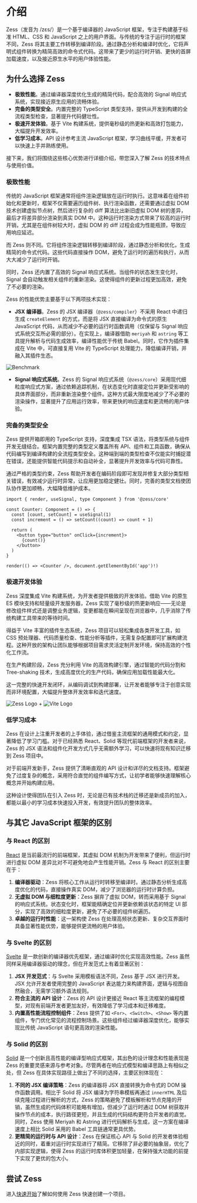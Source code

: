 # 介绍

Zess（发音为 /zɛs/）是一个基于编译器的 JavaScript 框架，专注于构建基于标准 HTML、CSS 和 JavaScript 之上的用户界面。与传统的专注于运行时的框架不同，Zess 将其主要工作转移到编译阶段。通过静态分析和编译时优化，它将声明式组件转换为精简高效的命令式代码。这带来了更少的运行时开销、更快的首屏加载速度，以及接近原生水平的用户体验性能。

## 为什么选择 Zess

- **极致性能**。通过编译器深度优化生成的精简代码，配合高效的 Signal 响应式系统，实现接近原生应用的流畅体验。
- **完备的类型安全**。内置完整的 TypeScript 类型支持，提供从开发到构建的全流程类型检查，显著提升代码健壮性。
- **极速开发体验**。基于 Vite 构建系统，提供毫秒级的热更新和高效打包能力，大幅提升开发效率。
- **低学习成本**。API 设计参考主流 JavaScript 框架，学习曲线平缓，开发者可以快速上手并熟练使用。

接下来，我们将围绕这些核心优势进行详细介绍，带您深入了解 Zess 的技术特点与使用价值。

### 极致性能

传统的 JavaScript 框架通常将组件渲染逻辑放在运行时执行。这意味着在组件初始化和更新时，框架不仅需要遍历组件树、执行渲染函数，还需要通过虚拟 DOM 技术创建虚拟节点树，然后进行复杂的 diff 算法比出新旧虚拟 DOM 树的差异，最后才将差异部分渲染到真实 DOM 中。这种运行时渲染方式带来了较高的运行时开销，尤其是在组件树较大时，虚拟 DOM 的 diff 过程会成为性能瓶颈，导致应用响应延迟。

而 Zess 则不同。它将组件渲染逻辑转移到编译阶段，通过静态分析和优化，生成精简的命令式代码。这些代码直接操作 DOM，避免了运行时的遍历和执行，从而大大减少了运行时开销。

同时，Zess 还内置了高效的 Signal 响应式系统。当组件的状态发生变化时，Signal 会自动触发相关组件的重新渲染。这使得组件的更新过程更加高效，避免了不必要的渲染。

Zess 的性能优势主要基于以下两项技术实现：

- **JSX 编译器**。Zess 的 JSX 编译器（`@zess/compiler`）不采用 React 中递归生成 `createElement` 的方式，而是将 JSX 直接编译为命令式的原生 JavaScript 代码，从而减少不必要的运行时函数调用（仅保留与 Signal 响应式系统交互所必需的部分）。在实现上，编译器借助 `meriyah` 和 `astring` 等工具提升解析与代码生成效率，编译性能优于传统 Babel。同时，它作为插件集成在 Vite 中，可直接复用 Vite 的 TypeScript 处理能力，降低编译开销，并融入其插件生态。

<img
  src="https://pic1.imgdb.cn/item/68d807e4c5157e1a883d2f8b.png"
  alt="Benchmark"
/>

- **Signal 响应式系统**。Zess 的 Signal 响应式系统（`@zess/core`）采用现代细粒度响应式方案，通过依赖追踪机制，在状态变化时直接定位并更新受影响的具体界面部分，而非重新渲染整个组件。这种方式最大限度地减少了不必要的渲染操作，显著提升了应用运行效率，带来更快的响应速度和更流畅的用户体验。

### 完备的类型安全

Zess 提供开箱即用的 TypeScript 支持，深度集成 TSX 语法，将类型系统与组件开发无缝结合。框架内置完整的类型定义覆盖所有 API、组件和工具函数，确保从代码编写到编译构建的全流程类型安全。这种端到端的类型检查不仅能实时捕捉潜在错误，还能提供智能代码提示和自动补全，显著提升开发效率与代码可靠性。

通过严格的类型约束，Zess 帮助开发者在编码阶段即可发现并修复大部分类型相关错误，有效减少运行时异常，让应用更加稳定健壮。同时，完善的类型文档使团队协作更加顺畅，大幅降低维护成本。

```tsx title="Counter.tsx"
import { render, useSignal, type Component } from '@zess/core'

const Counter: Component = () => {
  const [count, setCount] = useSignal(1)
  const increment = () => setCount((count) => count + 1)

  return (
    <button type="button" onClick={increment}>
      {count()}
    </button>
  )
}

render(() => <Counter />, document.getElementById('app')!)
```

### 极速开发体验

Zess 深度集成 Vite 构建系统，为开发者提供极致的开发体验。借助 Vite 的原生 ES 模块支持和轻量级开发服务器，Zess 实现了毫秒级的热更新响应——无论是修改组件样式还是调整业务逻辑，变更都能在瞬间呈现在浏览器中，几乎消除了传统构建工具带来的等待时间。

得益于 Vite 丰富的插件生态系统，Zess 项目可以轻松集成各类开发工具，如 CSS 预处理器、代码质量检查、性能分析等插件，无需复杂配置即可扩展构建流程。这种开放的架构让团队能够根据项目需求灵活定制开发环境，保持高效的个性化工作流。

在生产构建阶段，Zess 充分利用 Vite 的高效构建引擎，通过智能的代码分割和 Tree-shaking 技术，生成高度优化的生产代码，确保应用加载性能最大化。

这一完整的快速开发闭环，从编码调试到构建部署，让开发者能够专注于创意实现而非环境配置，大幅提升整体开发效率和迭代速度。

<div className="images-container">
  <img
    src="https://pic1.imgdb.cn/item/68c7c093c5157e1a8804fb52.svg"
    alt="Zess Logo"
  />
  <span className="plus-sign">+</span>
  <img
    src="https://pic1.imgdb.cn/item/68d815bdc5157e1a883d3df4.svg"
    alt="Vite Logo"
    className="second-image"
  />
</div>

### 低学习成本

Zess 在设计上注重开发者的上手体验，通过借鉴主流框架的通用模式和约定，显著降低了学习门槛。对于已经熟悉 React、Solid 等现代前端框架的开发者来说，Zess 的 JSX 语法和组件化开发方式几乎无需额外学习，可以快速将现有知识迁移到 Zess 项目中。

对于前端开发新手，Zess 提供了清晰直观的 API 设计和详尽的文档支持。框架避免了过度复杂的概念，采用符合直觉的组件编写方式，让初学者能够快速理解核心概念并开始构建应用。

这种设计使得团队在引入 Zess 时，无论是已有技术栈的迁移还是新成员的加入，都能以最小的学习成本快速投入开发，有效提升团队的整体效率。

## 与其它 JavaScript 框架的区别

### 与 React 的区别

[React](https://react.dev/) 是当前最流行的前端框架，其虚拟 DOM 机制为开发带来了便利，但运行时进行虚拟 DOM 差异比对不可避免地会产生性能开销。Zess 与 React 的区别主要在于：

1. **编译器驱动**：Zess 将核心工作从运行时转移至编译时。通过静态分析生成高度优化的代码，直接操作真实 DOM，减少了浏览器的运行时计算负担。
2. **无虚拟 DOM 与细粒度更新**：Zess 摒弃了虚拟 DOM，转而采用基于 Signal 的响应式系统。状态变化时，框架能精确定位并更新依赖该状态的特定 UI 部分，实现了高效的细粒度更新，避免了不必要的组件树遍历。
3. **卓越的运行时性能**：这一架构使 Zess 在处理高频状态更新、复杂交互界面时具备显著性能优势，能够提供更流畅的用户体验。

### 与 Svelte 的区别

[Svelte](https://svelte.dev/) 是一款创新的编译器优先框架，通过编译时优化实现高效性能。Zess 虽然同样采用编译器驱动的理念，但在开发范式上有着显著区别：

1. **JSX 开发范式**：与 Svelte 采用模板语法不同，Zess 基于 JSX 进行开发。JSX 允许开发者使用完整的 JavaScript 表达能力来构建界面，逻辑与视图自然融合，无需学习额外语法规则。
2. **符合主流的 API 设计**：Zess 的 API 设计更接近 React 等主流框架的编程模型，对现有前端开发者更加友好，有效降低了学习成本和迁移难度。
3. **内置高性能流程控制组件**：Zess 提供了如 `<For>`、`<Switch>`、`<Show>` 等内置组件，专门优化常见的流程控制场景。这些组件经过编译器深度优化，能够实现比传统 JavaScript 语句更高效的渲染性能。

### 与 Solid 的区别

[Solid](https://www.solidjs.com/) 是一个创新且高性能的编译型响应式框架，其出色的设计理念和性能表现是 Zess 的重要灵感来源与参考对象。尽管两者在响应式模型和编译思路上有相似之处，但 Zess 在具体实现路径上做出了不同的选择，主要区别体现在：

1. **不同的 JSX 编译策略**：Zess 的编译器将 JSX 直接转换为命令式的 DOM 操作函数调用。相比于 Solid 将 JSX 编译为字符串模板再通过 `innerHTML` 及后续克隆过程进行解析的方式，Zess 的策略避免了模板解析和节点克隆的开销，虽然生成的代码体积可能略有增加，但减少了运行时通过 DOM 树获取并操作节点的成本，执行路径更短，并且生成的代码结构更符合开发者的直觉。同时，Zess 使用 Meriyah 和 Astring 进行代码解析与生成，这一方案在编译速度上相比 Solid 采用的 Babel 工具链通常更具优势。
2. **更精简的运行时与 API 设计**：Zess 在保证核心 API 与 Solid 的开发者体验相近的同时，着重对运行时实现进行了精简。它移除了非必要的抽象层，优化了内部实现逻辑，使得 Zess 的运行时库体积更加轻量，在保持强大功能的前提下实现了更优的包大小。

## 尝试 Zess

进入[快速开始](/guide/start/getting-started)了解如何使用 Zess 快速创建一个项目。
